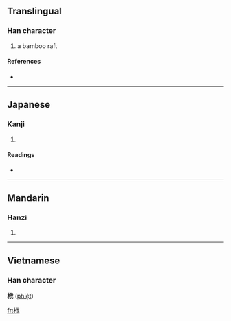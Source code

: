 ==Translingual==

===Han character===
{{Han char|rn=75|rad=木|as=06|sn=10|four=|canj=木人戈 (DOI)}}

# a bamboo raft

====References====
* {{Han ref|kx=0523.190|dkj=14731|dj=0911.160|hdz=21201.010|uh=6830|ud=26672}}

----

==Japanese==

===Kanji===
{{ja-kanji|grade=|rs=木06}}

# {{defn|Japanese}}

====Readings====
* {{ja-readings|on=[[はつ]] (hatsu), [[ぼち]] (bochi)|kun=[[いかだ]] (ikada)}}

----

==Mandarin==

===Hanzi===
{{cmn-hanzi|pin=[[fá]] ([[fa2]]), [[xiàng]] ([[xiang4]]), [[yáng]] ([[yang2]]), [[yàng]] ([[yang4]])|wg=fa<sup>2</sup>, hsiang<sup>4</sup>, yang<sup>2</sup>, yang<sup>4</sup>}}

# {{defn|Mandarin}}

----

==Vietnamese==
===Han character===
'''栰''' ([[phiệt]])

[[fr:栰]]